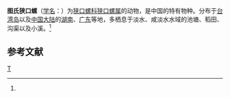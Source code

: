 {{Speciesbox
| taxon = Stenothyra toucheana
| binomial_authority = (Heude)<ref name='id11218'>{{cite web| url =http://www.bioinfo.cn/db05/BjdwSpecies.php?action=view&id=11218| title =图氏狭口螺| work =《中国动物物种编目数据库》| publisher =中国科学院微生物研究所| author =中国科学院动物研究所| accessdate =2009-04-28| deadurl =yes| archiveurl =https://web.archive.org/web/20160305042547/http://www.bioinfo.cn/db05/BjdwSpecies.php?action=view&id=11218| archivedate =2016-03-05}}</ref>
}}

'''图氏狭口螺'''（[[学名|学名]]：{{lang|la|'''''Stenothyra toucheana'''''}}）为[[狭口螺科|狭口螺科]][[狭口螺属|狭口螺属]]的动物，是中国的特有物种。分布于[[台湾岛|台湾岛]]以及[[中国大陆|中国大陆]]的[[湖南|湖南]]、[[广东|广东]]等地，多栖息于淡水、咸淡水水域的池塘、稻田、沟渠以及小溪。<ref name='id11218'/>

== 参考文献 ==
{{reflist}}

{{软体动物小作品}}
{{Taxonbar}}
[[Category:狭口螺属|T]]